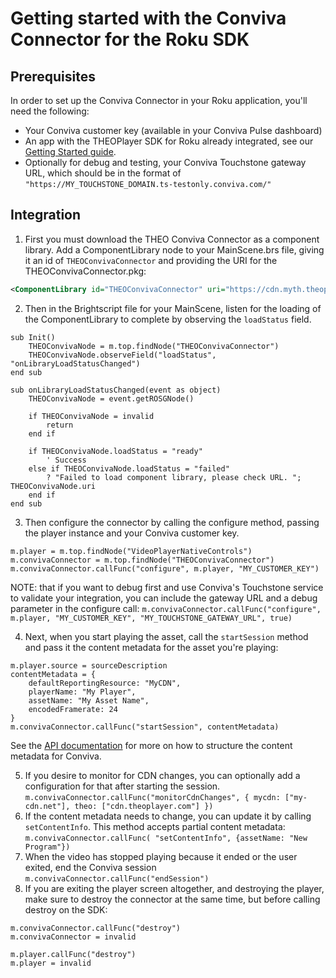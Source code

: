 # Getting started with the Conviva Connector for the Roku SDK

## Prerequisites

In order to set up the Conviva Connector in your Roku application, you'll need the following:

- Your Conviva customer key (available in your Conviva Pulse dashboard)
- An app with the THEOPlayer SDK for Roku already integrated, see our [Getting Started guide](https://www.theoplayer.com/docs/theoplayer/getting-started/sdks/roku/getting-started/).
- Optionally for debug and testing, your Conviva Touchstone gateway URL, which should be in the format of `"https://MY_TOUCHSTONE_DOMAIN.ts-testonly.conviva.com/"`

## Integration

1. First you must download the THEO Conviva Connector as a component library. Add a ComponentLibrary node to your MainScene.brs file, giving it an id of `THEOConvivaConnector` and providing the URI for the THEOConvivaConnector.pkg:

```xml
<ComponentLibrary id="THEOConvivaConnector" uri="https://cdn.myth.theoplayer.com/roku/1.5.0/THEOConvivaConnector.pkg" />
```

2. Then in the Brightscript file for your MainScene, listen for the loading of the ComponentLibrary to complete by observing the `loadStatus` field.

```brightscript
sub Init()
    THEOConvivaNode = m.top.findNode("THEOConvivaConnector")
    THEOConvivaNode.observeField("loadStatus", "onLibraryLoadStatusChanged")
end sub

sub onLibraryLoadStatusChanged(event as object)
    THEOConvivaNode = event.getROSGNode()

    if THEOConvivaNode = invalid
        return
    end if

    if THEOConvivaNode.loadStatus = "ready"
		' Success
    else if THEOConvivaNode.loadStatus = "failed"
		? "Failed to load component library, please check URL. "; THEOConvivaNode.uri
	end if
end sub
```

3. Then configure the connector by calling the configure method, passing the player instance and your Conviva customer key.

```brightscript
m.player = m.top.findNode("VideoPlayerNativeControls")
m.convivaConnector = m.top.findNode("THEOConvivaConnector")
m.convivaConnector.callFunc("configure", m.player, "MY_CUSTOMER_KEY")
```

NOTE: that if you want to debug first and use Conviva's Touchstone service to validate your integration, you can include the gateway URL and a debug parameter in the configure call:
`m.convivaConnector.callFunc("configure", m.player, "MY_CUSTOMER_KEY", "MY_TOUCHSTONE_GATEWAY_URL", true)`

4. Next, when you start playing the asset, call the `startSession` method and pass it the content metadata for the asset you're playing:

```brightscript
m.player.source = sourceDescription
contentMetadata = {
    defaultReportingResource: "MyCDN",
    playerName: "My Player",
    assetName: "My Asset Name",
    encodedFramerate: 24
}
m.convivaConnector.callFunc("startSession", contentMetadata)
```

See the [API documentation](https://www.theoplayer.com/docs/theoplayer/connectors/roku/conviva/API-reference/) for more on how to structure the content metadata for Conviva.

5. If you desire to monitor for CDN changes, you can optionally add a configuration for that after starting the session.
   `m.convivaConnector.callFunc("monitorCdnChanges", { mycdn: ["my-cdn.net"], theo: ["cdn.theoplayer.com"] })`
6. If the content metadata needs to change, you can update it by calling `setContentInfo`. This method accepts partial content metadata:
   `m.convivaConnector.callFunc( "setContentInfo", {assetName: "New Program"})`
7. When the video has stopped playing because it ended or the user exited, end the Conviva session
   `m.convivaConnector.callFunc("endSession")`
8. If you are exiting the player screen altogether, and destroying the player, make sure to destroy the connector at the same time, but before calling destroy on the SDK:

```brightscript
m.convivaConnector.callFunc("destroy")
m.convivaConnector = invalid

m.player.callFunc("destroy")
m.player = invalid
```
